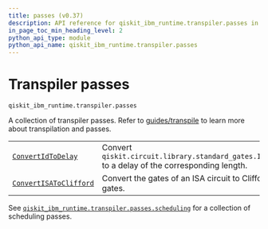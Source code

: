 ```yaml
---
title: passes (v0.37)
description: API reference for qiskit_ibm_runtime.transpiler.passes in qiskit-ibm-runtime v0.37
in_page_toc_min_heading_level: 2
python_api_type: module
python_api_name: qiskit_ibm_runtime.transpiler.passes
---
```


<span id="transpiler-passes-qiskit-ibm-runtime-transpiler-passes" />

<span id="module-qiskit_ibm_runtime.transpiler.passes" />

# Transpiler passes

`qiskit_ibm_runtime.transpiler.passes`

A collection of transpiler passes. Refer to [guides/transpile](/guides/transpile) to learn more about transpilation and passes.

|                                                                                                                                 |                                                                                               |
| ------------------------------------------------------------------------------------------------------------------------------- | --------------------------------------------------------------------------------------------- |
| [`ConvertIdToDelay`](transpiler-passes-convert-id-to-delay "qiskit_ibm_runtime.transpiler.passes.ConvertIdToDelay")             | Convert `qiskit.circuit.library.standard_gates.IGate` to a delay of the corresponding length. |
| [`ConvertISAToClifford`](transpiler-passes-convert-isa-to-clifford "qiskit_ibm_runtime.transpiler.passes.ConvertISAToClifford") | Convert the gates of an ISA circuit to Clifford gates.                                        |

See [`qiskit_ibm_runtime.transpiler.passes.scheduling`](transpiler-passes-scheduling#module-qiskit_ibm_runtime.transpiler.passes.scheduling "qiskit_ibm_runtime.transpiler.passes.scheduling") for a collection of scheduling passes.

